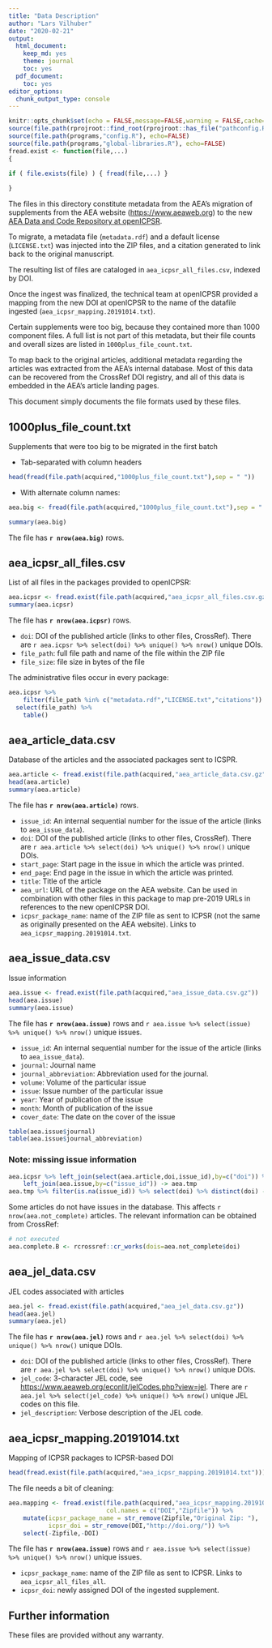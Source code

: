 ```yaml
---
title: "Data Description"
author: "Lars Vilhuber"
date: "2020-02-21"
output: 
  html_document: 
    keep_md: yes
    theme: journal
    toc: yes
  pdf_document: 
    toc: yes
editor_options: 
  chunk_output_type: console
---
```



```r
knitr::opts_chunk$set(echo = FALSE,message=FALSE,warning = FALSE,cache=TRUE)
source(file.path(rprojroot::find_root(rprojroot::has_file("pathconfig.R")),"pathconfig.R"),echo=FALSE)
source(file.path(programs,"config.R"), echo=FALSE)
source(file.path(programs,"global-libraries.R"), echo=FALSE)
fread.exist <- function(file,...) 
{

if ( file.exists(file) ) { fread(file,...) }
	
}

```

The files in this directory constitute metadata from the AEA's migration of supplements from the AEA website ([https://www.aeaweb.org](https://www.aeaweb.org)) to the new [AEA Data and Code Repository at openICPSR](https://www.openicpsr.org/openicpsr/search/aea/studies).

To migrate, a metadata file (`metadata.rdf`) and a default license (`LICENSE.txt`) was injected into the ZIP files, and a citation generated to link back to the original manuscript. 

The resulting list of files are cataloged in `aea_icpsr_all_files.csv`, indexed by DOI. 

Once the ingest was finalized, the technical team at openICPSR provided a mapping from the new DOI at openICPSR to the name of the datafile ingested (`aea_icpsr_mapping.20191014.txt`). 

Certain supplements were too big, because they contained more than 1000 component files. A full list is not part of this metadata, but their file counts and overall sizes are listed in `1000plus_file_count.txt`.

To map back to the original articles, additional metadata regarding the articles was extracted from the AEA's internal database. Most of this data can be recovered from the CrossRef DOI registry, and all of this data is embedded in the AEA's article landing pages. 

This document simply documents the file formats used by these files.

## 1000plus_file_count.txt
Supplements that were too big to be migrated in the first batch

- Tab-separated with column headers

```r
head(fread(file.path(acquired,"1000plus_file_count.txt"),sep = " "))
```

- With alternate column names:
```r
aea.big <- fread(file.path(acquired,"1000plus_file_count.txt"),sep = " ",col.names = c("filecount","pkgsize","compressed"))

summary(aea.big)
```
The file has **`r nrow(aea.big)`** rows.

## aea_icpsr_all_files.csv
List of all files in the packages provided to openICPSR:

```r
aea.icpsr <- fread.exist(file.path(acquired,"aea_icpsr_all_files.csv.gz")) 
summary(aea.icpsr)
```
The file has **`r nrow(aea.icpsr)`** rows.

- `doi`: DOI of the published article (links to other files, CrossRef). There are `r aea.icpsr %>% select(doi) %>% unique() %>% nrow()` unique DOIs.
- `file_path`: full file path and name of the file within the ZIP file
- `file_size`: file size in bytes of the file

The administrative files occur in every package:
```r
aea.icpsr %>% 
	filter(file_path %in% c("metadata.rdf","LICENSE.txt","citations")) %>%
  select(file_path) %>%
	table()
```

## aea_article_data.csv
Database of the articles and the associated packages sent to ICSPR.
```r
aea.article <- fread.exist(file.path(acquired,"aea_article_data.csv.gz"))
head(aea.article)
summary(aea.article)
```
The file has **`r nrow(aea.article)`** rows. 

- `issue_id`: An internal sequential number for the issue of the article (links to `aea_issue_data`).
- `doi`: DOI of the published article (links to other files, CrossRef). There are `r aea.article %>% select(doi) %>% unique() %>% nrow()` unique DOIs.
- `start_page`: Start page in the issue in which the article was printed.
- `end_page`: End page in the issue in which the article was printed.
- `title`: Title of the article
- `aea_url`: URL of the package on the AEA website. Can be used in combination with other files in this package to map pre-2019 URLs in references to the new openICPSR DOI.
- `icpsr_package_name`: name of the ZIP file as sent to ICPSR (not the same as originally presented on the AEA website). Links to `aea_icpsr_mapping.20191014.txt`.


## aea_issue_data.csv
Issue information

```r
aea.issue <- fread.exist(file.path(acquired,"aea_issue_data.csv.gz"))
head(aea.issue)
summary(aea.issue)
```
The file has **`r nrow(aea.issue)`** rows and `r aea.issue %>% select(issue) %>% unique() %>% nrow()` unique issues.


- `issue_id`: An internal sequential number for the issue of the article (links to `aea_issue_data`).
- `journal`: Journal name
- `journal_abbreviation`: Abbreviation used for the journal.
- `volume`: Volume of the particular issue
- `issue`: Issue number of the particular issue
- `year`: Year of publication of the issue
- `month`: Month of publication of the issue
- `cover_date`: The date on the cover of the issue

```r
table(aea.issue$journal)
table(aea.issue$journal_abbreviation)
```


### Note: missing issue information
```r
aea.icpsr %>% left_join(select(aea.article,doi,issue_id),by=c("doi")) %>%
	left_join(aea.issue,by=c("issue_id")) -> aea.tmp
aea.tmp %>% filter(is.na(issue_id)) %>% select(doi) %>% distinct(doi) -> aea.not_complete
```
Some articles do not have issues in the database. This affects `r nrow(aea.not_complete)` articles.
The relevant information can be obtained from CrossRef:
```r
# not executed
aea.complete.B <- rcrossref::cr_works(dois=aea.not_complete$doi)
```



## aea_jel_data.csv
JEL codes associated with articles
```r
aea.jel <- fread.exist(file.path(acquired,"aea_jel_data.csv.gz"))
head(aea.jel)
summary(aea.jel)
```
The file has **`r nrow(aea.jel)`** rows and `r aea.jel %>% select(doi) %>% unique() %>% nrow()` unique DOIs.

- `doi`: DOI of the published article (links to other files, CrossRef). There are `r aea.jel %>% select(doi) %>% unique() %>% nrow()` unique DOIs.
- `jel_code`: 3-character JEL code, see [https://www.aeaweb.org/econlit/jelCodes.php?view=jel](https://www.aeaweb.org/econlit/jelCodes.php?view=jel). There are `r aea.jel %>% select(jel_code) %>% unique() %>% nrow()` unique JEL codes on this file.
- `jel_description`: Verbose description of the JEL code.



## aea_icpsr_mapping.20191014.txt
Mapping of ICPSR packages to ICPSR-based DOI
```r
head(fread.exist(file.path(acquired,"aea_icpsr_mapping.20191014.txt")))
```
The file needs a bit of cleaning:
```r
aea.mapping <- fread.exist(file.path(acquired,"aea_icpsr_mapping.20191014.txt"),
						   col.names = c("DOI","Zipfile")) %>% 
	mutate(icpsr_package_name = str_remove(Zipfile,"Original Zip: "),
		   icpsr_doi = str_remove(DOI,"http://doi.org/")) %>%
	select(-Zipfile,-DOI)
```

The file has **`r nrow(aea.issue)`** rows and `r aea.issue %>% select(issue) %>% unique() %>% nrow()` unique issues.

- `icpsr_package_name`: name of the ZIP file as sent to ICPSR. Links to `aea_icpsr_all_files_all`.
- `icpsr_doi`: newly assigned DOI of the ingested supplement.

## Further information

These files are provided without any warranty. 
